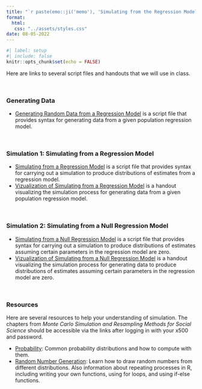 ```yaml
---
title: "`r paste(emo::ji('memo'), 'Simulating from the Regression Model')`"
format:
  html:
   css: "../assets/styles.css"
date: 08-05-2022
---
```



```r
#| label: setup
#| include: false
knitr::opts_chunk$set(echo = FALSE)
```

Here are links to several script files and handouts that we will use in class.

<br />

### Generating Data

- [Generating Random Data from a Regression Model](../../scripts/03-generate-random-data.R) is a script file that provides syntax for generating data from a given population regression model.

<br />


### Simulation 1: Simulating from a Regression Model

- [Simulating from a Regression Model](../../scripts/04-simulating-from-the-regression-model.R) is a script file that provides syntax for carrying out a simulation to produce distributions of estimates from a regression model.
- [Vizualization of Simulating from a Regression Model](../files/thought-experiment-01.pdf) is a handout visualizing the simulation process for generating data from a given population regression model.

<br />


### Simulation 2: Simulating from a Null Regression Model

- [Simulating from a Null Regression Model](../../scripts/05-simulating-from-the-null-regression-model.R) is a script file that provides syntax for carrying out a simulation to produce distributions of estimates assuming certain parameters in the regression model are zero.
- [Vizualization of Simulating from a Null Regression Model](../files/thought-experiment-02.pdf) is a handout visualizing the simulation process for generating data to produce distributions of estimates assuming certain parameters in the regression model are zero.

<br />


### Resources

Here are several resources to help your understanding of simulation. The chapters from *Monte Carlo Simulation and Resampling Methods for Social Science* should be accessible via the links after logging in with your x500 and password. 

- [Probability](https://dx-doi-org.ezp2.lib.umn.edu/10.4135/9781483319605.n2): Common probability distributions and how to compute with them.
- [Random Number Generation](https://dx-doi-org.ezp2.lib.umn.edu/10.4135/9781483319605.n4): Learn how to draw random numbers from different distributions. Also information about repeating processes in R, including writing your own functions, using for loops, and using if-else functions.




